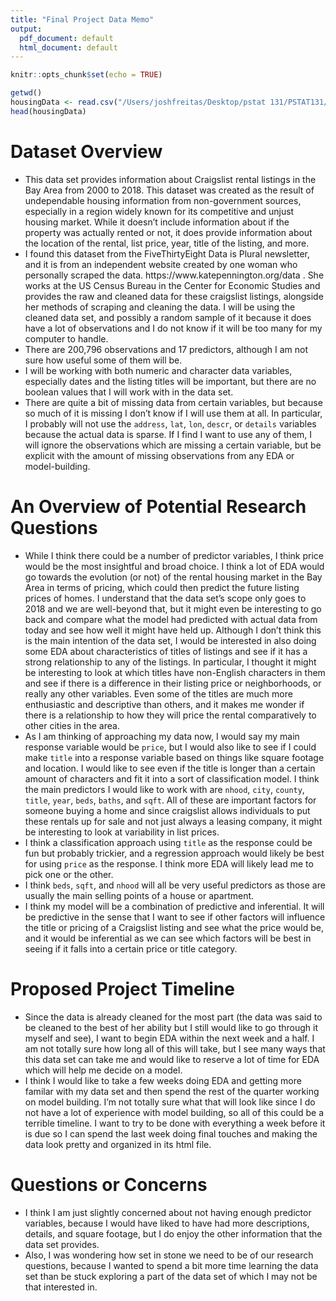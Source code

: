 ```yaml
---
title: "Final Project Data Memo"
output:
  pdf_document: default
  html_document: default
---
```


```r
knitr::opts_chunk$set(echo = TRUE)
```

```r
getwd()
housingData <- read.csv("/Users/joshfreitas/Desktop/pstat 131/PSTAT131/clean_2000_2018.csv")
head(housingData)
```

# Dataset Overview
* This data set provides information about Craigslist rental listings in the Bay Area from 2000 to 2018. This dataset was created as the result of undependable housing information from non-government sources, especially in a region widely known for its competitive and unjust housing market. While it doesn't include information about if the property was actually rented or not, it does provide information about the location of the rental, list price, year, title of the listing, and more.
* I found this dataset from the FiveThirtyEight Data is Plural newsletter, and it is from an independent website created by one woman who personally scraped the  data. https://www.katepennington.org/data . She works at the US Census Bureau in the Center for Economic Studies and provides the raw and cleaned data for these craigslist listings, alongside her methods of scraping and cleaning the data. I will be using the cleaned data set, and possibly a random sample of it because it does have a lot of observations and I do not know if it will be too many for my computer to handle.
* There are 200,796 observations and 17 predictors, although I am not sure how useful some of them will be.
* I will be working with both numeric and character data variables, especially dates and the listing titles will be important, but there are no boolean values that I will work with in the data set.
* There are quite a bit of missing data from certain variables, but because so much of it is missing I don't know if I will use them at all. In particular, I probably will not use the `address`, `lat`, `lon`, `descr`, or `details` variables because the actual data is sparse. If I find I want to use any of them, I will ignore the observations which are missing a certain variable, but be explicit with the amount of missing observations from any EDA or model-building.

# An Overview of Potential Research Questions
* While I think there could be a number of predictor variables, I think price would be the most insightful and broad choice. I think a lot of EDA would go towards the evolution (or not) of the rental housing market in the Bay Area in terms of pricing, which could then
predict the future listing prices of homes. I understand that the data set's scope only goes to 2018 and we are well-beyond that, but it might even be interesting to go back and compare what the model had predicted with actual data from today and see how well it might have held up. Although I don't think this is the main intention of the data set, I would be interested in also doing some EDA about characteristics of titles of listings and see if it has a strong relationship to any of the listings. In particular, I thought it might be interesting to look at which titles have non-English characters in them and see if there is a difference in their listing price or neighborhoods, or really any other variables. Even some of the titles are much more enthusiastic and descriptive than others, and it makes me wonder if there is a relationship to how they will price the rental comparatively to other cities in the area.
* As I am thinking of approaching my data now, I would say my main response variable would be `price`, but I would also like to see if I could make `title` into a response variable based on things like square footage and location. I would like to see even if the title is longer than a certain amount of characters and fit it into a sort of classification model. I think the main predictors I would like to work with are `nhood`, `city`, `county`, `title`, `year`, `beds`, `baths`, and `sqft`. All of these are important factors for someone buying a home and since craigslist allows individuals to put these rentals up for sale and not just always a leasing company, it might be interesting to look at variability in list prices.
* I think a classification approach using `title` as the response could be fun but probably trickier, and a regression approach would likely be best for using `price` as the response. I think more EDA will likely lead me to pick one or the other.
* I think `beds`, `sqft`, and `nhood` will all be very useful predictors as those are usually the main selling points of a house or apartment.
* I think my model will be a combination of predictive and inferential. It will be predictive in the sense that I want to see if other factors will influence the title or pricing of a Craigslist listing and see what the price would be, and it would be inferential as we can see which factors will be best in seeing if it falls into a certain price or title category.

# Proposed Project Timeline
* Since the data is already cleaned for the most part (the data was said to be cleaned to the best of her ability but I still would like to go through it myself and see), I want to begin EDA within the next week and a half. I am not totally sure how long all of this will take, but I see many ways that this data set can take me and would like to reserve a lot of time for EDA which will help me decide on a model.
* I think I would like to take a few weeks doing EDA and getting more familar with my data set and then spend the rest of the quarter working on model building. I'm not totally sure what that will look like since I do not have a lot of experience with model building, so all of this could be a terrible timeline. I want to try to be done with everything a week before it is due so I can spend the last week doing final touches and making the data look pretty and organized in its html file.

# Questions or Concerns
* I think I am just slightly concerned about not having enough predictor variables, because I would have liked to have had more descriptions, details, and square footage, but I do enjoy the other information that the data set provides. 
* Also, I was wondering how set in stone we need to be of our research questions, because I wanted to spend a bit more time learning the data set than be stuck exploring a part of the data set of which I may not be that interested in.
